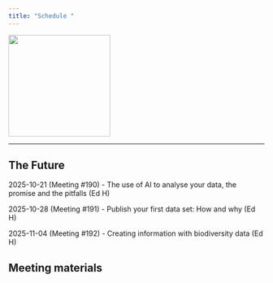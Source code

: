```yaml
---
title: "Schedule "
---
```


![](img/pop-fisher-500x500.png){width="200"}


------------------------------------------------------------------------

## The Future

2025-10-21 (Meeting #190) - The use of AI to analyse your data, the promise and the pitfalls (Ed H)

2025-10-28 (Meeting #191) - Publish your first data set: How and why (Ed H)

2025-11-04 (Meeting #192) - Creating information with biodiversity data (Ed H)

## Meeting materials


